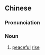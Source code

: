 ==Chinese==
{{zh-forms|type=22}}

===Pronunciation===
{{zh-pron
|m=hépíng juéqǐ
|cat=n
}}

===Noun===
{{zh-noun}}

# [[peaceful]] [[rise]]
#: {{zh-x|中國 和平崛起|China's '''peaceful rise'''}}